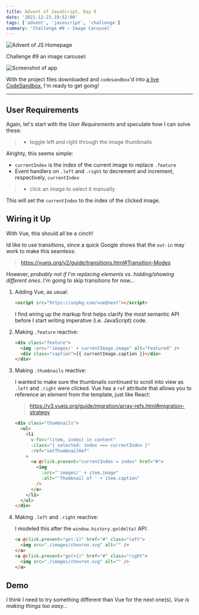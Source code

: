 ```yaml
---
title: Advent of JavaScript, Day 9
date: '2021-12-23.19:52:00'
tags: ['advent', 'javascript', 'challenge']
summary: 'Challenge #9 – Image Carousel'
---
```


![Advent of JS Homepage](/static/images/advent-of-js.png)

Challenge #9 an image carousel:

![Screenshot of app](https://coachtestprep.s3.amazonaws.com/direct-uploads/user-117025/5e8dae50-bea2-4920-8e33-8a73a9b62065/CleanShot%202021-12-09%20at%2008.24.54.png)

With the project files downloaded and `codesandbox`'d into [a live CodeSandbox](https://codesandbox.io/s/advent-of-javascript-day-8-9kkp6), I'm ready to get going!

---

## User Requirements

Again, let's start with the _User Requirements_ and speculate how I can solve these:

> - toggle left and right through the image thumbnails

Alrighty, this seems simple:

- `currentIndex` is the index of the current image to replace `.feature`
- Event handlers on `.left` and `.right` to decrement and increment, respectively, `currentIndex`

> - click an image to select it manually

This will set the `currentIndex` to the index of the clicked image.

## Wiring it Up

With Vue, this should all be a cinch!

Id like to use transitions, since a quick Google shows that the `out-in` may work to make this seamless:

> https://vuejs.org/v2/guide/transitions.html#Transition-Modes

However, _probably not if I'm replacing elements vs. hidding/showing different ones_. I'm going to skip transitions for now...

1. Adding Vue, as usual:

   ```html
   <script src="https://unpkg.com/vue@next"></script>
   ```

   I find wiring up the markup first helps clarify the most semantic API before I start writing imperative (i.e. JavaScript) code.

1. Making `.feature` reactive:

   ```html {2,3}
   <div class="feature">
     <img :src="'images/' + currentImage.image" alt="Featured" />
     <div class="caption">{{ currentImage.caption }}</div>
   </div>
   ```

1. Making `.thumbnails` reactive:

   I wanted to make sure the thumbnails continued to scroll into view as `.left` and `.right` were clicked.
   Vue has a `ref` attribute that allows you to reference an element from the template, just like React:

   > https://v3.vuejs.org/guide/migration/array-refs.html#migration-strategy

   ```html {4-6,8,10,11}
   <div class="thumbnails">
     <ul>
       <li
         v-for="(item, index) in content"
         :class="{ selected: index === currentIndex }"
         :ref="setThumbnailRef"
       >
         <a @click.prevent="currentIndex = index" href="#">
           <img
             :src="'images/' + item.image"
             :alt="'Thumbnail of ' + item.caption"
           />
         </a>
       </li>
     </ul>
   </div>
   ```

1. Making `.left` and `.right` reactive:

   I modeled this after the `window.history.go(delta)` API:

   ```html {1,4}
   <a @click.prevent="go(-1)" href="#" class="left">
     <img src="./images/chevron.svg" alt="" />
   </a>
   <a @click.prevent="go(+1)" href="#" class="right">
     <img src="./images/chevron.svg" alt="" />
   </a>
   ```

## Demo

I think I need to try something different than Vue for the next one(s).
_Vue is making things too easy..._

<CodeSandbox codeSandboxId="advent-of-javascript-day-9-v08xx" />
